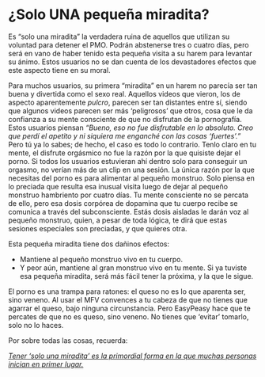 # ¿Solo UNA pequeña miradita? {#solo-una-pequena-miradita}

Es “solo una miradita” la verdadera ruina de aquellos que utilizan su voluntad para detener el PMO. Podrán abstenerse tres o cuatro días, pero será en vano de haber tenido esta pequeña visita a su harem para levantar su ánimo. Estos usuarios no se dan cuenta de los devastadores efectos que este aspecto tiene en su moral. 

Para muchos usuarios, su primera “miradita” en un harem no parecía ser tan buena y divertida como el sexo real. Aquellos videos que vieron, los de aspecto aparentemente _pulcro_, parecen ser tan distantes entre sí, siendo que algunos videos parecen ser más ‘peligrosos’ que otros, cosa que le da confianza a su mente consciente de que no disfrutan de la pornografía. Estos usuarios piensan _“Bueno, eso no fue disfrutable en lo absoluto. Creo que perdí el apetito y ni siquiera me enganché con las cosas ‘fuertes’.”_ Pero tú ya lo sabes; de hecho, el caso es todo lo contrario. Tenlo claro en tu mente, el disfrute orgásmico no fue la razón por la que quisiste dejar el porno. Si todos los usuarios estuvieran ahí dentro solo para conseguir un orgasmo, no verían más de un clip en una sesión. La única razón por la que necesitas del porno es para alimentar al pequeño monstruo. Solo piensa en lo preciada que resulta esa inusual visita luego de dejar al pequeño monstruo hambriento por cuatro días. Tu mente consciente no se percata de ello, pero esa dosis corpórea de dopamina que tu cuerpo recibe se comunica a través del subconsciente. Estás dosis aisladas le darán voz al pequeño monstruo, quien, a pesar de toda lógica, te dirá que estas sesiones especiales son preciadas, y que quieres otra. 

Esta pequeña miradita tiene dos dañinos efectos:

* Mantiene al pequeño monstruo vivo en tu cuerpo. 
* Y peor aún, mantiene al gran monstruo vivo en tu mente. Si ya tuviste esa pequeña miradita, será más fácil tener la próxima, y la que le sigue. 

El porno es una trampa para ratones: el queso no es lo que aparenta ser, sino veneno. Al usar el MFV convences a tu cabeza de que no tienes que agarrar el queso, bajo ninguna circunstancia. Pero EasyPeasy hace que te percates de que no es queso, sino veneno. No tienes que ‘evitar’ tomarlo, solo no lo haces. 

Por sobre todas las cosas, recuerda:

<span style="text-decoration:underline">_Tener ‘solo una miradita’ es la primordial forma en la que muchas personas inician en primer lugar._</span>
